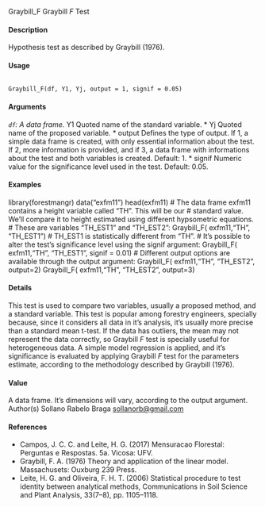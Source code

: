 Graybill_F Graybill <i>F</i> Test

#### Description
Hypothesis test as described by Graybill (1976).

#### Usage
<pre><code>
Graybill_F(df, Y1, Yj, output = 1, signif = 0.05)
</code></pre>

#### Arguments 
*``df``: A data frame.
* Y1 Quoted name of the standard variable.
* Yj Quoted name of the proposed variable.
* output Defines the type of output. If 1, a simple data frame is created, with only essential information about the test. If 2, more information is provided, and if
3, a data frame with informations about the test and both variables is created. Default: 1.
* signif Numeric value for the significance level used in the test. Default: 0.05.

#### Examples
library(forestmangr)
data("exfm11")
head(exfm11)
# The data frame exfm11 contains a height variable called "TH". This will be our
# standard value. We'll compare it to height estimated using different hypsometric equations.
# These are variables "TH_EST1" and "TH_EST2":
Graybill_F( exfm11,"TH", "TH_EST1")
# TH_EST1 is statistically different from "TH".
# It's possible to alter the test's significance level using the signif argument:
Graybill_F( exfm11,"TH", "TH_EST1", signif = 0.01)
# Different output options are available through the output argument:
Graybill_F( exfm11,"TH", "TH_EST2", output=2)
Graybill_F( exfm11,"TH", "TH_EST2", output=3)

#### Details
This test is used to compare two variables, usually a proposed method, and a standard variable. This test is popular among forestry engineers, specially because, since it considers all data in it’s analysis,
it’s usually more precise than a standard mean t-test. If the data has outliers, the mean may not represent the data correctly, so Graybill <i>F</i> test is specially useful for heterogeneous data.
A simple model regression is applied, and it’s significance is evaluated by applying Graybill <i>F</i> test for the parameters estimate, according to the methodology described by Graybill (1976).

#### Value
A data frame. It’s dimensions will vary, according to the output argument.
Author(s)
Sollano Rabelo Braga <sollanorb@gmail.com>

#### References
* Campos, J. C. C. and Leite, H. G. (2017) Mensuracao Florestal: Perguntas e Respostas. 5a. Vicosa:
UFV.
* Graybill, F. A. (1976) Theory and application of the linear model. Massachusets: Ouxburg 239
Press.
* Leite, H. G. and Oliveira, F. H. T. (2006) Statistical procedure to test identity between analytical
methods, Communications in Soil Science and Plant Analysis, 33(7–8), pp. 1105–1118.
